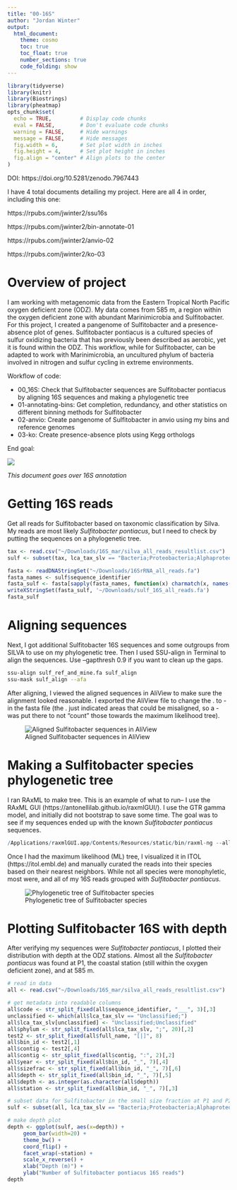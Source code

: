 ```yaml
---
title: "00-16S"
author: "Jordan Winter"
output: 
  html_document:
    theme: cosmo
    toc: true
    toc_float: true
    number_sections: true
    code_folding: show
---
```


```r
library(tidyverse)
library(knitr)
library(Biostrings)
library(pheatmap)
opts_chunk$set(
  echo = TRUE,         # Display code chunks
  eval = FALSE,        # Don't evaluate code chunks
  warning = FALSE,     # Hide warnings
  message = FALSE,     # Hide messages
  fig.width = 6,       # Set plot width in inches
  fig.height = 4,      # Set plot height in inches
  fig.align = "center" # Align plots to the center
)
```

DOI: https://doi.org/10.5281/zenodo.7967443

I have 4 total documents detailing my project. Here are all 4 in order, including this one:

https://rpubs.com/jwinter2/ssu16s

https://rpubs.com/jwinter2/bin-annotate-01

https://rpubs.com/jwinter2/anvio-02

https://rpubs.com/jwinter2/ko-03

# Overview of project {-}

I am working with metagenomic data from the Eastern Tropical North Pacific oxygen deficient zone (ODZ). My data comes from 585 m, a region within the oxygen deficient zone with abundant Marinimicrobia and Sulfitobacter. For this project, I created a pangenome of Sulfitobacter and a presence-absence plot of genes. Sulfitobacter pontiacus is a cultured species of sulfur oxidizing bacteria that has previously been described as aerobic, yet it is found within the ODZ. This workflow, while for Sulfitobacter, can be adapted to work with Marinimicrobia, an uncultured phylum of bacteria involved in nitrogen and sulfur cycling in extreme environments.

Workflow of code:

- 00_16S: Check that Sulfitobacter sequences are Sulfitobacter pontiacus by aligning 16S sequences and making a phylogenetic tree
- 01-annotating-bins: Get completion, redundancy, and other statistics on different binning methods for Sulfitobacter
- 02-anvio: Create pangenome of Sulfitobacter in anvio using my bins and reference genomes
- 03-ko: Create presence-absence plots using Kegg orthologs

End goal:

![](../output/sulf-diff-heatmap.png)

*This document goes over 16S annotation*

# Getting 16S reads {-}

Get all reads for Sulfitobacter based on taxonomic classification by Silva. My reads are most likely *Sulfitobacter pontiacus*, but I need to check by putting the sequences on a phylogenetic tree.

```r
tax <- read.csv("~/Downloads/16S_mar/silva_all_reads_resultlist.csv")
sulf <- subset(tax, lca_tax_slv == "Bacteria;Proteobacteria;Alphaproteobacteria;Rhodobacterales;Rhodobacteraceae;Sulfitobacter;")

fasta <- readDNAStringSet("~/Downloads/16SrRNA_all_reads.fa")
fasta_names <- sulf$sequence_identifier
fasta_sulf <- fasta[sapply(fasta_names, function(x) charmatch(x, names(fasta)))]
writeXStringSet(fasta_sulf, '~/Downloads/sulf_16S_all_reads.fa')
fasta_sulf
```

# Aligning sequences {-}

Next, I got additional Sulfitobacter 16S sequences and some outgroups from SILVA to use on my phylogenetic tree. Then I used SSU-align in Terminal to align the sequences. Use --gapthresh 0.9 if you want to clean up the gaps.

```bash
ssu-align sulf_ref_and_mine.fa sulf_align
ssu-mask sulf_align --afa
```

After aligning, I viewed the aligned sequences in AliView to make sure the alignment looked reasonable. I exported the AliView file to change the . to - in the fasta file (the . just indicated areas that could be misaligned, so a - was put there to not "count" those towards the maximum likelihood tree).

![Aligned Sulfitobacter sequences in AliView](../output/sulf_16S_alignment.png)

# Making a Sulfitobacter species phylogenetic tree {-}

I ran RAxML to make tree. This is an example of what to run-- I use the RAxML GUI (https://antonellilab.github.io/raxmlGUI/). I use the GTR gamma model, and initially did not bootstrap to save some time. The goal was to see if my sequences ended up with the known *Sulfitobacter pontiacus* sequences.

```r
/Applications/raxmlGUI.app/Contents/Resources/static/bin/raxml-ng --all --msa Downloads/contigs_and_clades_fixed_modified.fasta --model GTR+G --prefix Downloads/contigs_and_clades_fixed_raxml/contigs_and_clades_fixed_1 --seed 221239 --outgroup AJ430587_Caldithrix_abyssi --bs-metric tbe --tree rand{1} --bs-trees 100
```

Once I had the maximum likelihood (ML) tree, I visualized it in ITOL (https://itol.embl.de) and manually curated the reads into their species based on their nearest neighbors. While not all species were monophyletic, most were, and all of my 16S reads grouped with *Sulfitobacter pontiacus*.

![Phylogenetic tree of Sulfitobacter species](../output/sulf-16S.png)

# Plotting Sulfitobacter 16S with depth {-}

After verifying my sequences were *Sulfitobacter pontiacus*, I plotted their distribution with depth at the ODZ stations. Almost all the *Sulfitobacter pontiacus* was found at P1, the coastal station (still within the oxygen deficient zone), and at 585 m.

```r
# read in data
all <- read.csv("~/Downloads/16S_mar/silva_all_reads_resultlist.csv")

# get metadata into readable columns
all$code <- str_split_fixed(all$sequence_identifier, "___", 3)[,3]
unclassified <- which(all$lca_tax_slv == "Unclassified;")
all$lca_tax_slv[unclassified] <- "Unclassified;Unclassified"
all$phylum <- str_split_fixed(all$lca_tax_slv, ";", 20)[,2]
test2 <- str_split_fixed(all$full_name, "[|]", 8)
all$bin_id <- test2[,1]
all$contig <- test2[,4]
all$contig <- str_split_fixed(all$contig, ":", 2)[,2]
all$year <- str_split_fixed(all$bin_id, "_", 7)[,4]
all$sizefrac <- str_split_fixed(all$bin_id, "_", 7)[,6]
all$depth <- str_split_fixed(all$bin_id, "_", 7)[,5]
all$depth <- as.integer(as.character(all$depth))
all$station <- str_split_fixed(all$bin_id, "_", 7)[,3]

# subset data for Sulfitobacter in the small size fraction at P1 and P2
sulf <- subset(all, lca_tax_slv == "Bacteria;Proteobacteria;Alphaproteobacteria;Rhodobacterales;Rhodobacteraceae;Sulfitobacter;" & sizefrac != "3um" & station != "P3")

# make depth plot
depth <- ggplot(sulf, aes(x=depth)) + 
     geom_bar(width=20) +
     theme_bw() +
     coord_flip() +
     facet_wrap(~station) + 
     scale_x_reverse() +
     xlab("Depth (m)") +
     ylab("Number of Sulfitobacter pontiacus 16S reads")
depth
```
